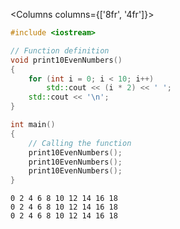
<Columns columns={['8fr', '4fr']}>
<div>

```cpp
#include <iostream>

// Function definition
void print10EvenNumbers()
{
	for (int i = 0; i < 10; i++)
		std::cout << (i * 2) << ' ';
	std::cout << '\n';
}

int main()
{
	// Calling the function
	print10EvenNumbers();
	print10EvenNumbers();
	print10EvenNumbers();
}
```

</div>
<div>

```plaintext title="Result (console)"
0 2 4 6 8 10 12 14 16 18
0 2 4 6 8 10 12 14 16 18
0 2 4 6 8 10 12 14 16 18
```

</div>
</Columns>